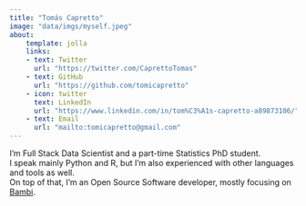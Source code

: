 ```yaml
---
title: "Tomás Capretto"
image: "data/imgs/myself.jpeg"
about:
    template: jolla
    links:
    - text: Twitter
      url: "https://twitter.com/CaprettoTomas"
    - text: GitHub
      url: "https://github.com/tomicapretto"
    - icon: twitter
      text: LinkedIn
      url: "https://www.linkedin.com/in/tom%C3%A1s-capretto-a89873106/"
    - text: Email
      url: "mailto:tomicapretto@gmail.com"
---
```


I'm Full Stack Data Scientist and a part-time Statistics PhD student.
<br>
I speak mainly Python and R, but I'm also experienced with other languages and tools as well.
<br>
On top of that, I'm an Open Source Software developer, mostly focusing on [Bambi](https://github.com/bambinos/bambi).

